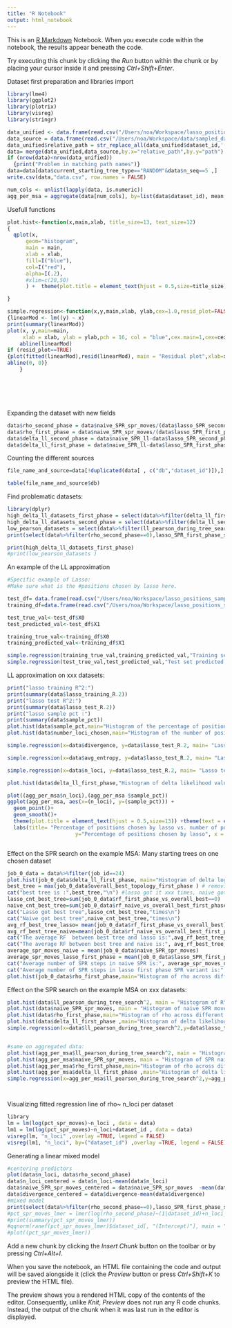 ```yaml
---
title: "R Notebook"
output: html_notebook
---
```


This is an [R Markdown](http://rmarkdown.rstudio.com) Notebook. When you execute code within the notebook, the results appear beneath the code. 

Try executing this chunk by clicking the *Run* button within the chunk or by placing your cursor inside it and pressing *Ctrl+Shift+Enter*. 





Dataset first preparation and libraries import
```r
library(lme4)
library(ggplot2)
library(plotrix)
library(visreg)
library(stringr)

data_unified <- data.frame(read.csv("/Users/noa/Workspace/lasso_positions_sampling_results/spr_raxml.csv",header = TRUE, na.strings = ""))
data_source = data.frame(read.csv("/Users/noa/Workspace/data/sampled_datasets.csv",header = TRUE, na.strings = ""))
data_unified$relative_path = str_replace_all(data_unified$dataset_id,'(/groups/pupko/noaeker/data/ABC_DR/)|(/ref_msa.aa.phy)',"")
data= merge(data_unified,data_source,by.x="relative_path",by.y="path")
if (nrow(data)<nrow(data_unified))
  {print("Problem in matching path names")}
data=data[data$current_starting_tree_type=="RANDOM"&data$n_seq==5 ,]
write.csv(data,"data.csv", row.names = FALSE)

num_cols <- unlist(lapply(data, is.numeric)) 
agg_per_msa = aggregate(data[num_cols], by=list(data$dataset_id), mean,na.action = na.pass)


```

Usefull functions
```r
plot.hist<-function(x,main,xlab, title_size=13, text_size=12)
{
  qplot(x,
      geom="histogram",
      main = main, 
      xlab = xlab,  
      fill=I("blue"), 
      col=I("red"), 
      alpha=I(.2),
      #xlim=c(20,50)
      ) +  theme(plot.title = element_text(hjust = 0.5,size=title_size)) +theme(text = element_text(size = text_size)) 

}

simple.regression<-function(x,y,main,xlab, ylab,cex=1.0,resid_plot=FALSE)
{linearMod <- lm((y) ~ x)
print(summary(linearMod)) 
plot(x, y,main=main,
     xlab = xlab, ylab = ylab,pch = 16, col = "blue",cex.main=1,cex=cex)
	abline(linearMod)
if (resid_plot==TRUE)
{plot(fitted(linearMod),resid(linearMod), main = "Residual plot",xlab=xlab)
abline(0, 0)}
	}







```

Expanding the dataset with new fields
```r
data$rho_second_phase = data$naive_SPR_spr_moves/(data$lasso_SPR_second_phase_spr_moves+(data$lasso_SPR_first_phase_spr_moves*data$sample_pct))
data$rho_first_phase = data$naive_SPR_spr_moves/(data$lasso_SPR_first_phase_spr_moves*data$sample_pct)
data$delta_ll_second_phase = data$naive_SPR_ll-data$lasso_SPR_second_phase_ll
data$delta_ll_first_phase = data$naive_SPR_ll-data$lasso_SPR_first_phase_ll

```


Counting the different sources
```r
file_name_and_source=data[!duplicated(data[ , c("db","dataset_id")]),]

table(file_name_and_source$db)
```


Find problematic datasets:
```r
library(dplyr)
high_delta_ll_datasets_first_phase = select(data%>%filter(delta_ll_first_phase==max(data$delta_ll_first_phase)),dataset_id, n_loci,delta_ll_first_phase, delta_ll_second_phase,ll_pearson_during_tree_search, divergence, avg_entropy, n_loci,number_loci_chosen, sample_pct,lasso_test_R.2,lasso_training_R.2)
high_delta_ll_datasets_second_phase = select(data%>%filter(delta_ll_second_phase==max(data$delta_ll_second_phase)),dataset_id, n_loci, delta_ll_first_phase, delta_ll_second_phase,ll_pearson_during_tree_search)
low_pearson_datasets = select(data%>%filter(ll_pearson_during_tree_search==min(data$ll_pearson_during_tree_search)),dataset_id, n_loci,ll_pearson_during_tree_search,delta_ll_second_phase)
print(select(data%>%filter(rho_second_phase==0),lasso_SPR_first_phase_spr_moves, lasso_SPR_second_phase_spr_moves, naive_SPR_spr_moves))

print(high_delta_ll_datasets_first_phase)
#print(low_pearson_datasets )
```


An example of the LL approximation

```r
#Specific example of Lasso: 
#Make sure what is the #positions chosen by lasso here.

test_df= data.frame(read.csv("/Users/noa/Workspace/lasso_positions_sampling_results/test_sitelh_df_prediction.csv",header = TRUE, na.strings = ""))
training_df=data.frame(read.csv("/Users/noa/Workspace/lasso_positions_sampling_results/training_sitelh_df_prediction.csv",header = TRUE, na.strings = ""))

test_true_val<-test_df$X0
test_predicted_val<-test_df$X1

training_true_val<-training_df$X0
training_predicted_val<-training_df$X1

simple.regression(training_true_val,training_predicted_val,"Training set predicted log likelihood vs true log likelihood","Training set true log likelihood","Training set predicted log likelihood")
simple.regression(test_true_val,test_predicted_val,"Test set predicted log likelihood vs true log likelihood","Test set true log likelihood","Test set predicted log likelihood",cex=1)

```

LL approximation on xxx datasets:
```r
print("lasso training R^2:")
print(summary(data$lasso_training_R.2))
print("lasso test R^2:")
print(summary(data$lasso_test_R.2))
print("lasso sample pct :")
print(summary(data$sample_pct))
plot.hist(data$sample_pct,main="Histogram of the percentage of positions chosen by Lasso across MSAs", xlab="percentage of positions chosen by Lasso")
plot.hist(data$number_loci_chosen,main="Histogram of the number of positions chosen by Lasso across MSAs", xlab="number of positions chosen by Lasso")

simple.regression(x=data$divergence, y=data$lasso_test_R.2, main= "Lasso test R^2 vs. divergence", xlab="divergence",ylab="lasso_test_R.2")

simple.regression(x=data$avg_entropy, y=data$lasso_test_R.2, main= "Lasso test R^2 vs. Entropy", xlab="Entropy",ylab="lasso_test_R.2")

simple.regression(x=data$n_loci, y=data$lasso_test_R.2, main= "Lasso test R^2 vs. number of positions", xlab="Number of positions",ylab="lasso_test_R.2")

plot.hist(data$delta_ll_first_phase,"Histogram of delta likelihood values across MSAs and starting trees", xlab="delta log likelihood value")

plot((agg_per_msa$n_loci),(agg_per_msa $sample_pct))
ggplot(agg_per_msa, aes(x=(n_loci), y=(sample_pct))) + 
  geom_point()+
  geom_smooth()+
  theme(plot.title = element_text(hjust = 0.5,size=13)) +theme(text = element_text(size = 12))+
  labs(title= "Percentage of positions chosen by lasso vs. number of positions across MSAs",
                      y="Percentage of positions chosen by lasso", x = "Number of positions")



```

Effect on the SPR search on the example MSA:
Many starting trees on one chosen dataset
```r

job_0_data = data%>%filter(job_id==24)
plot.hist(job_0_data$delta_ll_first_phase, main="Histogram of delta log likelihood values between naive SPR and its lasso based variant", xlab="Delta log likelihood", title_size=12, text_size=11)
best_tree = max(job_0_data$overall_best_topology_first_phase ) # removing duplicates
cat("best tree is :",best_tree,"\n") #lasso got it xxx times, naive got it yyy times
lasso_cnt_best_tree=sum(job_0_data$rf_first_phase_vs_overall_best==0)
naive_cnt_best_tree=sum(job_0_data$rf_naive_vs_overall_best_first_phase==0)
cat("Lasso got best tree",lasso_cnt_best_tree,"times\n")
cat("Naive got best tree",naive_cnt_best_tree,"times\n")
avg_rf_best_tree_lasso= mean(job_0_data$rf_first_phase_vs_overall_best)
avg_rf_best_tree_naive=mean(job_0_data$rf_naive_vs_overall_best_first_phase)
cat("The average RF  between best tree and lasso is:",avg_rf_best_tree_lasso,"\n")
cat("The average RF between best tree and naive is:", avg_rf_best_tree_naive,"\n")
average_spr_moves_naive = mean(job_0_data$naive_SPR_spr_moves)
average_spr_moves_lasso_first_phase = mean(job_0_data$lasso_SPR_first_phase_spr_moves)
cat("Average number of SPR steps in naive SPR is:", average_spr_moves_naive,"\n")
cat("Average number of SPR steps in lasso first phase SPR variant is:", average_spr_moves_lasso_first_phase,"\n" )
plot.hist(job_0_data$rho_first_phase,main="Histogram of rho across different starting trees",xlab="rho")
```


Effect on the SPR search on the example MSA on xxx datasets:

```r
plot.hist(data$ll_pearson_during_tree_search^2, main = "Histogram of R^2 during tree search", xlab="R^2 during tree #search")
plot.hist(data$naive_SPR_spr_moves, main = "Histogram of naive SPR moves across different MSAs and starting trees", xlab="SPR moves")
plot.hist(data$rho_first_phase,main="Histogram of rho across different MSAs and starting trees",xlab="rho")
plot.hist(data$delta_ll_first_phase ,main="Histogram of delta likelihood values across different MSAs and starting trees",xlab="rho")
simple.regression(x=data$ll_pearson_during_tree_search^2,y=data$lasso_test_R.2,main="Lasso test R^2 vs R^2 during tree search",xlab="R^2 during tree search",ylab="Lasso test R^2")


#same on aggregated data:
plot.hist(agg_per_msa$ll_pearson_during_tree_search^2, main = "Histogram of R^2 during tree search (aggregated)", xlab="R^2 during tree #search")
plot.hist(agg_per_msa$naive_SPR_spr_moves, main = "Histogram of SPR naive moves across different MSAs and starting trees (aggregated)", xlab="SPR moves")
plot.hist(agg_per_msa$rho_first_phase,main="Histogram of rho across different MSAs and starting trees (aggregated)",xlab="rho")
plot.hist(agg_per_msa$delta_ll_first_phase ,main="Histogram of delta likelihood values across different MSAs and starting trees (aggregated)",xlab="rho")
simple.regression(x=agg_per_msa$ll_pearson_during_tree_search^2,y=agg_per_msa$lasso_test_R.2,main="Lasso test R^2 vs R^2 during tree search (aggregated)",xlab="R^2 during tree search",ylab="Lasso test R^2")




```




Visualizing  fitted regression line of rho~ n_loci per dataset

```r
library
lm = lm(log(pct_spr_moves)~n_loci , data = data)
lm1 = lm(log(pct_spr_moves)~n_loci+dataset_id , data = data)
visreg(lm, "n_loci" ,overlay =TRUE, legend = FALSE)
visreg(lm1, "n_loci", by=("dataset_id") ,overlay =TRUE, legend = FALSE)

```

Generating a linear mixed model
```r
#centering predictors
plot(data$n_loci, data$rho_second_phase)
data$n_loci_centered = data$n_loci-mean(data$n_loci)
data$naive_SPR_spr_moves_centered = data$naive_SPR_spr_moves  -mean(data$naive_SPR_spr_moves)
data$divergence_centered = data$divergence-mean(data$divergence)
#mixed model
print(select(data%>%filter(rho_second_phase==0),lasso_SPR_first_phase_spr_moves, lasso_SPR_second_phase_spr_moves, naive_SPR_spr_moves))
#pct_spr_moves_lmer = lmer(log(rho_second_phase)~(1|dataset_id)+n_loci_centered+divergence_centered,data)
#print(summary(pct_spr_moves_lmer))
#qqnorm(ranef(pct_spr_moves_lmer)$dataset_id[, "(Intercept)"], main = "Random effects")
#plot((pct_spr_moves_lmer))


```


Add a new chunk by clicking the *Insert Chunk* button on the toolbar or by pressing *Ctrl+Alt+I*.

When you save the notebook, an HTML file containing the code and output will be saved alongside it (click the *Preview* button or press *Ctrl+Shift+K* to preview the HTML file).

The preview shows you a rendered HTML copy of the contents of the editor. Consequently, unlike *Knit*, *Preview* does not run any R code chunks. Instead, the output of the chunk when it was last run in the editor is displayed.
